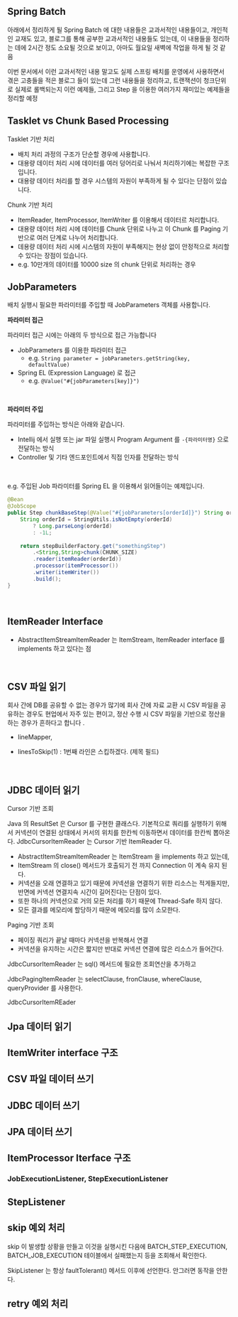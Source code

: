 ## Spring Batch

아래에서 정리하게 될 Spring Batch 에 대한 내용들은 교과서적인 내용들이고, 개인적인 교재도 있고, 블로그를 통해 공부한 교과서적인 내용들도 있는데, 이 내용들을 정리하는 데에 2시간 정도 소요될 것으로 보이고, 아마도 월요일 새벽에 작업을 하게 될 것 같음<br/>

이번 문서에서 이런 교과서적인 내용 말고도 실제 스프링 배치를 운영에서 사용하면서 겪은 고충들을 적은 블로그 들이 있는데 그런 내용들을 정리하고, 트랜잭션이 청크단위로 실제로 롤백되는지 이런 예제들, 그리고 Step 을 이용한 여러가지 재미있는 예제들을 정리할 예정<br/>


## Tasklet vs Chunk Based Processing

Tasklet 기반 처리

- 배치 처리 과정의 구조가 단순할 경우에 사용합니다.
- 대용량 데이터 처리 시에 데이터를 여러 덩어리로 나눠서 처리하기에는 복잡한 구조입니다.
- 대용량 데이터 처리를 할 경우 시스템의 자원이 부족하게 될 수 있다는 단점이 있습니다.



Chunk 기반 처리

- ItemReader, ItemProcessor, ItemWriter 를 이용해서 데이터르 처리합니다.
- 대용량 데이터 처리 시에 데이터를 Chunk 단위로 나누고 이 Chunk 를 Paging 기반으로 여러 단계로 나누어 처리합니다.
- 데용량 데이터 처리 시에 시스템의 자원이 부족해지는 현상 없이 안정적으로 처리할 수 있다는 장점이 있습니다. 
- e.g. 10만개의 데이터를 10000 size 의 chunk 단위로 처리하는 경우





## JobParameters

배치 실행시 필요한 파라미터를 주입할 때 JobParameters 객체를 사용합니다.<br/>

**파라미터 접근**<br/>

파라미터 접근 시에는 아래의 두 방식으로 접근 가능합니다

- JobParameters 를 이용한 파라미터 접근
  - e.g. `String parameter = jobParameters.getString(key, defaultValue)`
- Spring EL (Expression Language) 로 접근
  - e.g. `@Value("#{jobParameters[key]}")`

<br/>



**파라미터 주입**<br/>

파라미터를 주입하는 방식은 아래와 같습니다.

- Intellij 에서 실행 또는 jar 파일 실행시 Program Argument 를 `-{파라미터명}` 으로 전달하는 방식
- Controller 및 기타 엔드포인트에서 직접 인자를 전달하는 방식

<br/>



e.g. 주입된 Job 파라미터를 Spring EL 을 이용해서 읽어들이는 예제입니다.

```java
@Bean
@JobScope
public Step chunkBaseStep(@Value("#{jobParameters[orderId]}") String orderId){
    String orderId = StringUtils.isNotEmpty(orderId) 
        ? Long.parseLong(orderId)
        : -1L;
    
    return stepBuilderFactory.get("somethingStep")
        .<String,String>chunk(CHUNK_SIZE)
        .reader(itemReader(orderId))
        .processor(itemProcessor())
        .writer(itemWriter())
        .build();
}
```

<br/>



## ItemReader Interface

- AbstractItemStreamItemReader 는 ItemStream, ItemReader interface 를 implements 하고 있다는 점

<br/>



## CSV 파일 읽기

회사 간에 DB를 공유할 수 없는 경우가 많기에 회사 간에 자료 교환 시 CSV 파일을 공유하는 경우도 현업에서 자주 있는 편이고, 정산 수행 시 CSV 파일을 기반으로 정산을 하는 경우가 흔하다고 합니다 .

- lineMapper,

- linesToSkip(1) : 1번째 라인은 스킵하겠다. (제목 필드)

<br/>



## JDBC 데이터 읽기

Cursor 기반 조회

Java 의 ResultSet 은 Cursor 를 구현한 클래스다. 기본적으로 쿼리를 실행하기 위해서 커넥션이 연결된 상태에서 커서의 위치를 한칸씩 이동하면서 데이터를 한칸씩 뽑아온다. JdbcCursorItemReader 는 Cursor 기반 ItemReader 다.

- AbstractItemStreamItemReader 는 ItemStream 을 implements 하고 있는데,
- ItemStream 의 close() 메서드가 호출되기 전 까지 Connection 이 계속 유지 된다.
- 커넥션을 오래 연결하고 있기 때문에 커넥션을 연결하기 위한 리소스는 적게들지만, 반면에 커넥션 연결지속 시간이 길어진다는 단점이 있다.
- 또한 하나의 커넥션으로 거의 모든 처리를 하기 때문에 Thread-Safe 하지 않다.
- 모든 결과를 메모리에 할당하기 때문에 메모리를 많이 소모한다.



Paging 기반 조회

- 페이징 쿼리가 끝날 때마다 커넥션을 반복해서 연결
- 커넥션을 유지하는 시간은 짧지만 반대로 커넥션 연결에 많은 리소스가 들어간다.



JdbcCursorItemReader 는 sql() 메서드에 필요한 조회연산을 추가하고

JdbcPagingItemReader 는 selectClause, fronClause, whereClause, queryProvider 를 사용한다.



JdbcCursorItemREader





## Jpa 데이터 읽기



## ItemWriter interface 구조



## CSV 파일 데이터 쓰기

## JDBC 데이터 쓰기

## JPA 데이터 쓰기

## ItemProcessor Iterface 구조



### JobExecutionListener, StepExecutionListener



## StepListener



## skip 예외 처리

skip 이 발생할 상황을 만들고 이것을 실행시킨 다음에 BATCH\_STEP\_EXECUTION, BATCH\_JOB\_EXECUTION 테이블에서 실패했는지 등을 조회해서 확인한다.

SkipListener 는 항상 faultTolerant() 메서드 이후에 선언한다. 안그러면 동작을 안한다.





## retry 예외 처리



